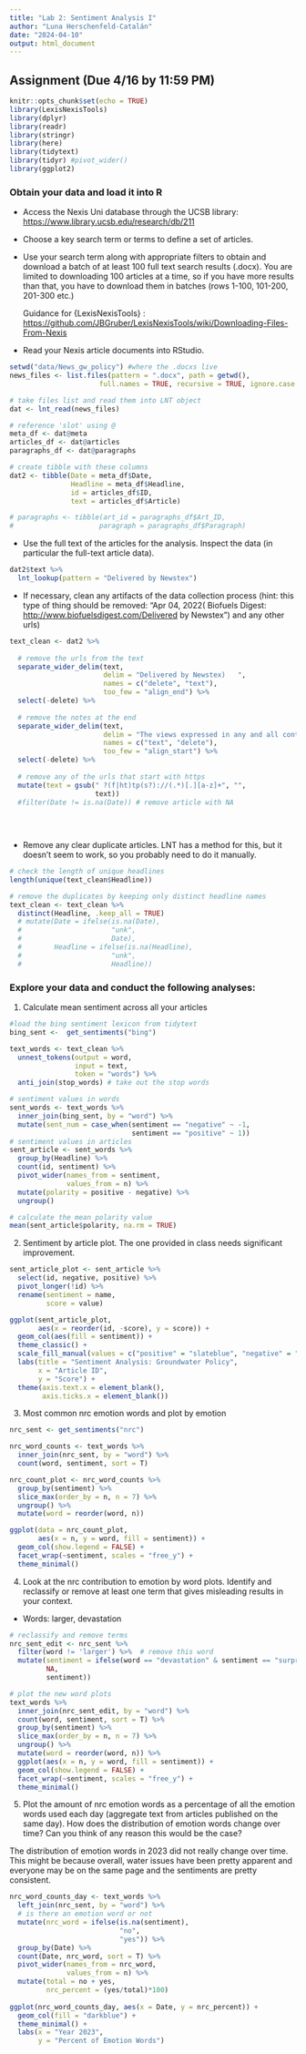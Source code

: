 ```yaml
---
title: "Lab 2: Sentiment Analysis I"
author: "Luna Herschenfeld-Catalán"
date: "2024-04-10"
output: html_document
---
```


## Assignment (Due 4/16 by 11:59 PM)
```r
knitr::opts_chunk$set(echo = TRUE)
library(LexisNexisTools)
library(dplyr)
library(readr)
library(stringr)
library(here)
library(tidytext)
library(tidyr) #pivot_wider()
library(ggplot2)
```


### Obtain your data and load it into R

-   Access the Nexis Uni database through the UCSB library: <https://www.library.ucsb.edu/research/db/211>

-   Choose a key search term or terms to define a set of articles.

-   Use your search term along with appropriate filters to obtain and download a batch of at least 100 full text search results (.docx). You are limited to downloading 100 articles at a time, so if you have more results than that, you have to download them in batches (rows 1-100, 101-200, 201-300 etc.)

    Guidance for {LexisNexisTools} : <https://github.com/JBGruber/LexisNexisTools/wiki/Downloading-Files-From-Nexis>

-   Read your Nexis article documents into RStudio.

```r

setwd("data/News_gw_policy") #where the .docxs live
news_files <- list.files(pattern = ".docx", path = getwd(),
                      full.names = TRUE, recursive = TRUE, ignore.case = TRUE)

# take files list and read them into LNT object
dat <- lnt_read(news_files)

# reference 'slot' using @
meta_df <- dat@meta
articles_df <- dat@articles
paragraphs_df <- dat@paragraphs

# create tibble with these columns
dat2 <- tibble(Date = meta_df$Date,
               Headline = meta_df$Headline,
               id = articles_df$ID,
               text = articles_df$Article)

# paragraphs <- tibble(art_id = paragraphs_df$Art_ID,
#                     paragraph = paragraphs_df$Paragraph)
```


-   Use the full text of the articles for the analysis. Inspect the data (in particular the full-text article data).

```r
dat2$text %>%
  lnt_lookup(pattern = "Delivered by Newstex")

```

-   If necessary, clean any artifacts of the data collection process (hint: this type of thing should be removed: "Apr 04, 2022( Biofuels Digest: <http://www.biofuelsdigest.com/Delivered> by Newstex") and any other urls)

```r
text_clean <- dat2 %>% 
  
  # remove the urls from the text
  separate_wider_delim(text, 
                       delim = "Delivered by Newstex)   ",
                       names = c("delete", "text"),
                       too_few = "align_end") %>% 
  select(-delete) %>% 
  
  # remove the notes at the end
  separate_wider_delim(text, 
                       delim = "The views expressed in any and all content distributed by Newstex",
                       names = c("text", "delete"),
                       too_few = "align_start") %>% 
  select(-delete) %>% 
  
  # remove any of the urls that start with https
  mutate(text = gsub(" ?(f|ht)tp(s?)://(.*)[.][a-z]+", "",
                     text)) 
  #filter(Date != is.na(Date)) # remove article with NA
  
  
  
```

-   Remove any clear duplicate articles. LNT has a method for this, but it doesn't seem to work, so you probably need to do it manually.

```r
# check the length of unique headlines
length(unique(text_clean$Headline))

# remove the duplicates by keeping only distinct headline names
text_clean <- text_clean %>% 
  distinct(Headline, .keep_all = TRUE)
  # mutate(Date = ifelse(is.na(Date), 
  #                      "unk",
  #                      Date),
  #        Headline = ifelse(is.na(Headline), 
  #                      "unk",
  #                      Headline))

```


### Explore your data and conduct the following analyses:

1.  Calculate mean sentiment across all your articles

```r
#load the bing sentiment lexicon from tidytext
bing_sent <-  get_sentiments("bing")

text_words <- text_clean %>% 
  unnest_tokens(output = word, 
                input = text,
                token = "words") %>% 
  anti_join(stop_words) # take out the stop words

# sentiment values in words
sent_words <- text_words %>% 
  inner_join(bing_sent, by = "word") %>% 
  mutate(sent_num = case_when(sentiment == "negative" ~ -1,
                              sentiment == "positive" ~ 1))
# sentiment values in articles
sent_article <- sent_words %>% 
  group_by(Headline) %>% 
  count(id, sentiment) %>% 
  pivot_wider(names_from = sentiment, 
              values_from = n) %>% 
  mutate(polarity = positive - negative) %>% 
  ungroup()

# calculate the mean polarity value
mean(sent_article$polarity, na.rm = TRUE)
```

2.  Sentiment by article plot. The one provided in class needs significant improvement.

```r

sent_article_plot <- sent_article %>% 
  select(id, negative, positive) %>% 
  pivot_longer(!id) %>% 
  rename(sentiment = name,
         score = value)

ggplot(sent_article_plot, 
       aes(x = reorder(id, -score), y = score)) +
  geom_col(aes(fill = sentiment)) +
  theme_classic() +
  scale_fill_manual(values = c("positive" = "slateblue", "negative" = "orange")) +
  labs(title = "Sentiment Analysis: Groundwater Policy",
       x = "Article ID",
       y = "Score") +
  theme(axis.text.x = element_blank(),
        axis.ticks.x = element_blank())

```

3.  Most common nrc emotion words and plot by emotion

```r

nrc_sent <- get_sentiments("nrc")

nrc_word_counts <- text_words %>% 
  inner_join(nrc_sent, by = "word") %>% 
  count(word, sentiment, sort = T)

nrc_count_plot <- nrc_word_counts %>% 
  group_by(sentiment) %>% 
  slice_max(order_by = n, n = 7) %>% 
  ungroup() %>% 
  mutate(word = reorder(word, n))

ggplot(data = nrc_count_plot, 
       aes(x = n, y = word, fill = sentiment)) +
  geom_col(show.legend = FALSE) +
  facet_wrap(~sentiment, scales = "free_y") +
  theme_minimal()

```


4.  Look at the nrc contribution to emotion by word plots. Identify and reclassify or remove at least one term that gives misleading results in your context.

- Words: larger, devastation

```r
# reclassify and remove terms
nrc_sent_edit <- nrc_sent %>% 
  filter(word != 'larger') %>%  # remove this word
  mutate(sentiment = ifelse(word == "devastation" & sentiment == "surprise", # reclassify 
         NA, 
         sentiment))

# plot the new word plots
text_words %>% 
  inner_join(nrc_sent_edit, by = "word") %>% 
  count(word, sentiment, sort = T) %>% 
  group_by(sentiment) %>% 
  slice_max(order_by = n, n = 7) %>% 
  ungroup() %>% 
  mutate(word = reorder(word, n)) %>% 
  ggplot(aes(x = n, y = word, fill = sentiment)) +
  geom_col(show.legend = FALSE) +
  facet_wrap(~sentiment, scales = "free_y") +
  theme_minimal()

```


5.  Plot the amount of nrc emotion words as a percentage of all the emotion words used each day (aggregate text from articles published on the same day). How does the distribution of emotion words change over time? Can you think of any reason this would be the case?

The distribution of emotion words in 2023 did not really change over time. This might be because overall, water issues have been pretty apparent and everyone may be on the same page and the sentiments are pretty consistent. 

```r

nrc_word_counts_day <- text_words %>% 
  left_join(nrc_sent, by = "word") %>% 
  # is there an emotion word or not
  mutate(nrc_word = ifelse(is.na(sentiment),
                           "no", 
                           "yes")) %>% 
  group_by(Date) %>% 
  count(Date, nrc_word, sort = T) %>% 
  pivot_wider(names_from = nrc_word, 
              values_from = n) %>% 
  mutate(total = no + yes,
         nrc_percent = (yes/total)*100)
  
ggplot(nrc_word_counts_day, aes(x = Date, y = nrc_percent)) +
  geom_col(fill = "darkblue") +
  theme_minimal() +
  labs(x = "Year 2023",
       y = "Percent of Emotion Words")
```

